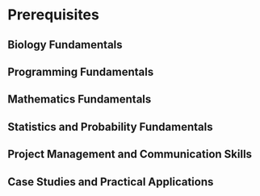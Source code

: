 # Prerequisites

## Biology Fundamentals

## Programming Fundamentals

## Mathematics Fundamentals

## Statistics and Probability Fundamentals

## Project Management and Communication Skills

## Case Studies and Practical Applications 